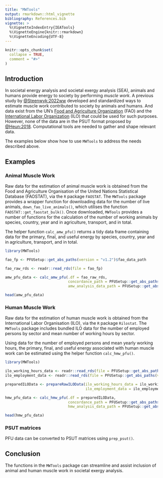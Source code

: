 ```yaml
---
title: "MWTools"
output: rmarkdown::html_vignette
bibliography: References.bib
vignette: >
  %\VignetteIndexEntry{IEATools}
  %\VignetteEngine{knitr::rmarkdown}
  %\VignetteEncoding{UTF-8}
---
```


```r
knitr::opts_chunk$set(
  collapse = TRUE,
  comment = "#>"
)
```


## Introduction

In societal energy analysis and societal exergy analysis (SEA), 
animals and humans provide energy to society by performing _muscle work_.
A previous study by [@Steenwyk:2022ww](https://doi.org/10.1007/s41247-022-00096-z)
developed and standardized ways to estimate
muscle work contributed to society by animals and humans.
And data exist from the UN's
[Food and Agriculture Organization](https://www.fao.org/home/en) (FAO) and
the [International Labor Organization](https://www.ilo.org) (ILO)
that could be used for such purposes.
However, none of the data are in the PSUT format
proposed by 
[@Heun:2018](https://doi.org/10.1016/j.apenergy.2018.05.109).
Computational tools are needed to gather and shape relevant data.

The examples below show how to use `MWTools` to address
the needs described above.


## Examples

### Animal Muscle Work

Raw data for the estimation of animal muscle work
is obtained from the Food and Agriculture Organisation 
of the United Nations Statistical Database (FAOSTAT), 
via the `R` package `FAOSTAT`.
The `MWTools` package provides a wrapper function 
for downloading data for the number of live animals,
`down_fao_live_animals()`, which utilises the function `FAOSTAT::get_faostat_bulk()`. 
Once downloaded, `MWTools` provides a number of functions
for the calculation of the number of working animals 
by species, country, year and in agriculture, transport, and in total.

The helper function `calc_amw_pfu()` returns a tidy data frame
containing data for the primary, final, and useful energy 
by species, country, year and in agriculture, transport, and in total.

```r
library(MWTools)

fao_fp <- PFUSetup::get_abs_paths(version = "v1.2")$fao_data_path

fao_raw_rds <- readr::read_rds(file = fao_fp)

amw_pfu_data <- calc_amw_pfu(.df = fao_raw_rds,
                             concordance_path = PFUSetup::get_abs_paths()$mw_concordance_path,
                             amw_analysis_data_path = PFUSetup::get_abs_paths()$amw_analysis_data_path)

head(amw_pfu_data)
```


### Human Muscle Work

Raw data for the estimation of human muscle work
is obtained from the International Labor Organisation (ILO), 
via the `R` package `Rilostat`.
The `MWTools` package includes bundled ILO data for the number of employed persons by sector and mean number of working hours by sector.

Using data for the number of employed persons and 
mean yearly working hours,
the primary, final, and useful energy associated 
with human muscle work can be estimated 
using the helper function `calc_hmw_pfu()`.

``` r
library(MWTools)

ilo_working_hours_data <- readr::read_rds(file = PFUSetup::get_abs_paths(version = "v1.2")$ilo_working_hours_data_path)
ilo_employment_data <- readr::read_rds(file = PFUSetup::get_abs_paths(version = "v1.2")$ilo_employment_data_path)

preparedILOData <- prepareRawILOData(ilo_working_hours_data = ilo_working_hours_data,
                                     ilo_employment_data = ilo_employment_data)

hmw_pfu_data <- calc_hmw_pfu(.df = preparedILOData,
                             concordance_path = PFUSetup::get_abs_paths()$mw_concordance_path,
                             hmw_analysis_data_path = PFUSetup::get_abs_paths()$hmw_analysis_data_path)

head(hmw_pfu_data)
```


### PSUT matrices

PFU data can be converted to PSUT matrices using `prep_psut()`.


## Conclusion

The functions in the `MWTools` package can streamline and assist inclusion 
of animal and human muscle work in societal exergy analysis.
